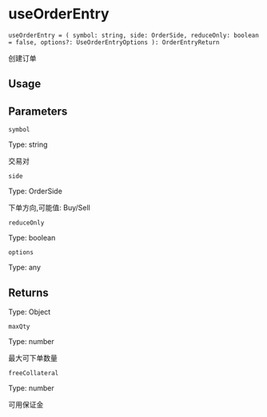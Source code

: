 # useOrderEntry

`useOrderEntry = ( symbol: string, side: OrderSide, reduceOnly: boolean = false, options?: UseOrderEntryOptions ): OrderEntryReturn`

创建订单

## Usage

## Parameters

`symbol`

Type: string

交易对

`side`

Type: OrderSide

下单方向,可能值: Buy/Sell

`reduceOnly`

Type: boolean

`options`

Type: any

## Returns

Type: Object

`maxQty`

Type: number

最大可下单数量

`freeCollateral`

Type: number

可用保证金
